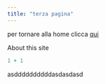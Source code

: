 ```yaml
---
title: "terza pagina"
---
```


per tornare alla home clicca [qui](index.qmd)

About this site

```r
1 + 1
```

asddddddddddasdasdasd

